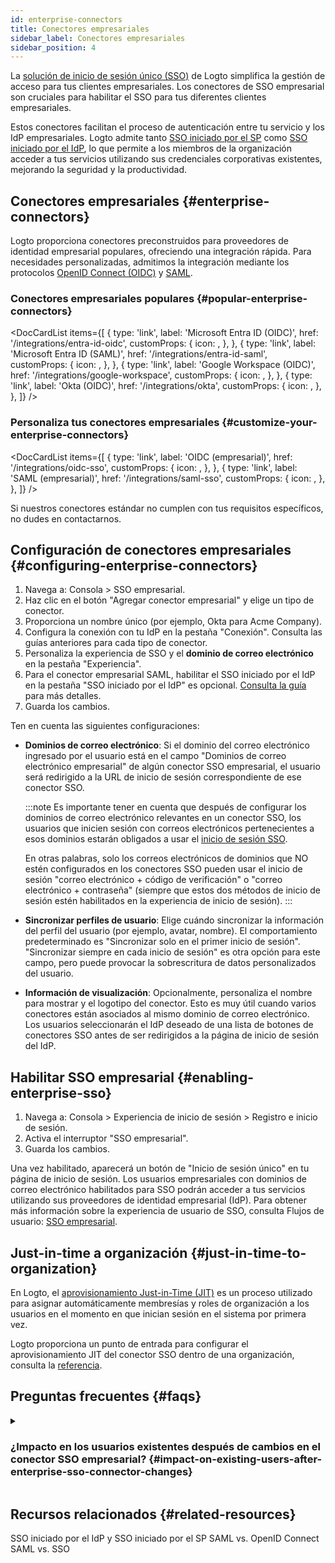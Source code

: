 ```yaml
---
id: enterprise-connectors
title: Conectores empresariales
sidebar_label: Conectores empresariales
sidebar_position: 4
---
```



La [solución de inicio de sesión único (SSO)](/end-user-flows/enterprise-sso) de Logto simplifica la gestión de acceso para tus clientes empresariales. Los conectores de SSO empresarial son cruciales para habilitar el SSO para tus diferentes clientes empresariales.

Estos conectores facilitan el proceso de autenticación entre tu servicio y los IdP empresariales. Logto admite tanto [SSO iniciado por el SP](/end-user-flows/enterprise-sso/sp-initiated-sso) como [SSO iniciado por el IdP](/end-user-flows/enterprise-sso/idp-initiated-sso), lo que permite a los miembros de la organización acceder a tus servicios utilizando sus credenciales corporativas existentes, mejorando la seguridad y la productividad.

## Conectores empresariales \{#enterprise-connectors}

Logto proporciona conectores preconstruidos para proveedores de identidad empresarial populares, ofreciendo una integración rápida. Para necesidades personalizadas, admitimos la integración mediante los protocolos [OpenID Connect (OIDC)](https://auth.wiki/openid-connect) y [SAML](https://auth.wiki/saml).

### Conectores empresariales populares \{#popular-enterprise-connectors}

<DocCardList
  items={[
    {
      type: 'link',
      label: 'Microsoft Entra ID (OIDC)',
      href: '/integrations/entra-id-oidc',
      customProps: {
        icon: <MicrosoftEntraId />,
      },
    },
    {
      type: 'link',
      label: 'Microsoft Entra ID (SAML)',
      href: '/integrations/entra-id-saml',
      customProps: {
        icon: <MicrosoftEntraId />,
      },
    },
    {
      type: 'link',
      label: 'Google Workspace (OIDC)',
      href: '/integrations/google-workspace',
      customProps: {
        icon: <GoogleWorkspace />,
      },
    },
    {
      type: 'link',
      label: 'Okta (OIDC)',
      href: '/integrations/okta',
      customProps: {
        icon: <Okta />,
      },
    },
  ]}
/>

### Personaliza tus conectores empresariales \{#customize-your-enterprise-connectors}

<DocCardList
  items={[
    {
      type: 'link',
      label: 'OIDC (empresarial)',
      href: '/integrations/oidc-sso',
      customProps: {
        icon: <Oidc />,
      },
    },
    {
      type: 'link',
      label: 'SAML (empresarial)',
      href: '/integrations/saml-sso',
      customProps: {
        icon: <Saml />,
      },
    },
  ]}
/>

Si nuestros conectores estándar no cumplen con tus requisitos específicos, no dudes en contactarnos.

## Configuración de conectores empresariales \{#configuring-enterprise-connectors}

1. Navega a: <CloudLink to="/enterprise-sso">Consola > SSO empresarial</CloudLink>.
2. Haz clic en el botón "Agregar conector empresarial" y elige un tipo de conector.
3. Proporciona un nombre único (por ejemplo, Okta para Acme Company).
4. Configura la conexión con tu IdP en la pestaña "Conexión". Consulta las guías anteriores para cada tipo de conector.
5. Personaliza la experiencia de SSO y el **dominio de correo electrónico** en la pestaña "Experiencia".
6. Para el conector empresarial SAML, habilitar el SSO iniciado por el IdP en la pestaña "SSO iniciado por el IdP" es opcional. [Consulta la guía](/end-user-flows/enterprise-sso/idp-initiated-sso) para más detalles.
7. Guarda los cambios.

Ten en cuenta las siguientes configuraciones:

- **Dominios de correo electrónico**: Si el dominio del correo electrónico ingresado por el usuario está en el campo "Dominios de correo electrónico empresarial" de algún conector SSO empresarial, el usuario será redirigido a la URL de inicio de sesión correspondiente de ese conector SSO.

  :::note
  Es importante tener en cuenta que después de configurar los dominios de correo electrónico relevantes en un conector SSO, los usuarios que inicien sesión con correos electrónicos pertenecientes a esos dominios estarán obligados a usar el [inicio de sesión SSO](/end-user-flows/enterprise-sso).

  En otras palabras, solo los correos electrónicos de dominios que NO estén configurados en los conectores SSO pueden usar el inicio de sesión "correo electrónico + código de verificación" o "correo electrónico + contraseña" (siempre que estos dos métodos de inicio de sesión estén habilitados en la experiencia de inicio de sesión).
  :::

- **Sincronizar perfiles de usuario**: Elige cuándo sincronizar la información del perfil del usuario (por ejemplo, avatar, nombre). El comportamiento predeterminado es "Sincronizar solo en el primer inicio de sesión". "Sincronizar siempre en cada inicio de sesión" es otra opción para este campo, pero puede provocar la sobrescritura de datos personalizados del usuario.
- **Información de visualización**: Opcionalmente, personaliza el nombre para mostrar y el logotipo del conector. Esto es muy útil cuando varios conectores están asociados al mismo dominio de correo electrónico. Los usuarios seleccionarán el IdP deseado de una lista de botones de conectores SSO antes de ser redirigidos a la página de inicio de sesión del IdP.

## Habilitar SSO empresarial \{#enabling-enterprise-sso}

1. Navega a: <CloudLink to="/sign-in-experience/sign-up-and-sign-in">Consola > Experiencia de inicio de sesión > Registro e inicio de sesión</CloudLink>.
2. Activa el interruptor "SSO empresarial".
3. Guarda los cambios.

Una vez habilitado, aparecerá un botón de "Inicio de sesión único" en tu página de inicio de sesión. Los usuarios empresariales con dominios de correo electrónico habilitados para SSO podrán acceder a tus servicios utilizando sus proveedores de identidad empresarial (IdP). Para obtener más información sobre la experiencia de usuario de SSO, consulta Flujos de usuario: [SSO empresarial](/end-user-flows/enterprise-sso).

## Just-in-time a organización \{#just-in-time-to-organization}

En Logto, el [aprovisionamiento Just-in-Time (JIT)](https://auth.wiki/jit-provisioning) es un proceso utilizado para asignar automáticamente membresías y roles de organización a los usuarios en el momento en que inician sesión en el sistema por primera vez.

Logto proporciona un punto de entrada para configurar el aprovisionamiento JIT del conector SSO dentro de una organización, consulta la [referencia](/organizations/just-in-time-provisioning).

## Preguntas frecuentes \{#faqs}

<details>
<summary>

### ¿Impacto en los usuarios existentes después de cambios en el conector SSO empresarial? \{#impact-on-existing-users-after-enterprise-sso-connector-changes}

</summary>

- Agregar SSO: Las identidades SSO se vincularán a las cuentas existentes si el correo electrónico coincide.
- Eliminar SSO: Elimina las identidades SSO vinculadas a la cuenta, pero conserva las cuentas de usuario y solicita a los usuarios que configuren métodos alternativos de verificación.

</details>

## Recursos relacionados \{#related-resources}

<Url href="https://blog.logto.io/idp-vs-sp-initiated-sso">
  SSO iniciado por el IdP y SSO iniciado por el SP
</Url>
<Url href="https://blog.logto.io/differences-between-saml-and-oidc">SAML vs. OpenID Connect</Url>
<Url href="https://blog.logto.io/sso-vs-saml">SAML vs. SSO</Url>
